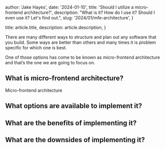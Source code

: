 
  author: 'Jake Hayes',
  date: '2024-01-10',
  title: 'Should I utilize a micro-frontend architecture?',
  description:
    "What is it? How do I use it? Should I even use it? Let's find out.",
  slug: '2024/01/mfe-architecture',
}

  title: article.title,
  description: article.description,
}


There are many different ways to structure and plan out any software that you build. Some ways are better than others and many times it is problem specific for which one is best.

One of those options has come to be known as micro-frontend architecture and that’s the one we are going to focus on.

## What is micro-frontend architecture?

Micro-frontend architecture

## What options are available to implement it?

## What are the benefits of implementing it?

## What are the downsides of implementing it?
